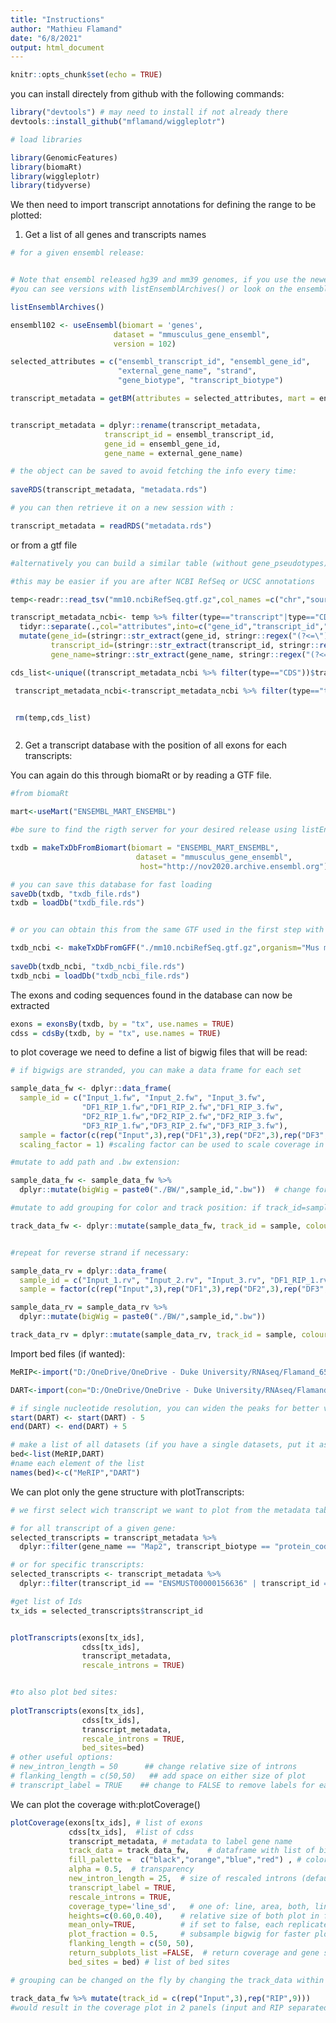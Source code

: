 ```yaml
---
title: "Instructions"
author: "Mathieu Flamand"
date: "6/8/2021"
output: html_document
---
```


```r
knitr::opts_chunk$set(echo = TRUE)
```


you can install directely from github with the following commands:

```r
library("devtools") # may need to install if not already there
devtools::install_github("mflamand/wiggleplotr")
```


```r
# load libraries

library(GenomicFeatures)
library(biomaRt)
library(wiggleplotr)
library(tidyverse)

```


We then need to import transcript annotations for defining the range to be plotted:

1. Get a list of all genes and transcripts names

```r

# for a given ensembl release: 


# Note that ensembl released hg39 and mm39 genomes, if you use the newest release (version 104), you may not get what you want. select the appropriate version
#you can see versions with listEnsemblArchives() or look on the ensembl website to find the wanted version. 

listEnsemblArchives()

ensembl102 <- useEnsembl(biomart = 'genes', 
                       dataset = "mmusculus_gene_ensembl",
                       version = 102)

selected_attributes = c("ensembl_transcript_id", "ensembl_gene_id",
                        "external_gene_name", "strand",
                        "gene_biotype", "transcript_biotype")

transcript_metadata = getBM(attributes = selected_attributes, mart = ensembl102)


transcript_metadata = dplyr::rename(transcript_metadata, 
                     transcript_id = ensembl_transcript_id,
                     gene_id = ensembl_gene_id,
                     gene_name = external_gene_name)

# the object can be saved to avoid fetching the info every time:
 
saveRDS(transcript_metadata, "metadata.rds")

# you can then retrieve it on a new session with : 

transcript_metadata = readRDS("metadata.rds")


```

or from a gtf file

```r

#alternatively you can build a similar table (without gene_pseudotypes) from a gtf file:

#this may be easier if you are after NCBI RefSeq or UCSC annotations

temp<-readr::read_tsv("mm10.ncbiRefSeq.gtf.gz",col_names =c("chr","source","type","start","end","score","strand","frame","attributes"))

transcript_metadata_ncbi<- temp %>% filter(type=="transcript"|type=="CDS")%>%
  tidyr::separate(.,col="attributes",into=c("gene_id","transcript_id","gene_name"),sep=";") %>% 
  mutate(gene_id=(stringr::str_extract(gene_id, stringr::regex("(?<=\").+(?=\")"))),
         transcript_id=(stringr::str_extract(transcript_id, stringr::regex("(?<=\").+(?=\")"))),
         gene_name=stringr::str_extract(gene_name, stringr::regex("(?<=\").+(?=\")")))

cds_list<-unique((transcript_metadata_ncbi %>% filter(type=="CDS"))$transcript_id)

 transcript_metadata_ncbi<-transcript_metadata_ncbi %>% filter(type=="transcript") %>% mutate(gene_biotype = if_else(transcript_id %in% cds_list, "protein_coding","non_coding")) %>% dplyr::select("transcript_id","gene_id","gene_name","strand","gene_biotype")


 rm(temp,cds_list)



```

2. Get a transcript database with the position of all exons for each transcripts:

You can again do this through biomaRt or by reading a GTF file.

```r

#from biomaRt

mart<-useMart("ENSEMBL_MART_ENSEMBL")

#be sure to find the rigth server for your desired release using listEnsemblArchives(). you may need to change https to http in the server used

txdb = makeTxDbFromBiomart(biomart = "ENSEMBL_MART_ENSEMBL",
                            dataset = "mmusculus_gene_ensembl",
                             host="http://nov2020.archive.ensembl.org")

# you can save this database for fast loading 
saveDb(txdb, "txdb_file.rds")
txdb = loadDb("txdb_file.rds")


# or you can obtain this from the same GTF used in the first step with :

txdb_ncbi <- makeTxDbFromGFF("./mm10.ncbiRefSeq.gtf.gz",organism="Mus musculus")
 
saveDb(txdb_ncbi, "txdb_ncbi_file.rds")
txdb_ncbi = loadDb("txdb_ncbi_file.rds")
```

The exons and coding sequences found in the database can now be extracted

```r
exons = exonsBy(txdb, by = "tx", use.names = TRUE)
cdss = cdsBy(txdb, by = "tx", use.names = TRUE)
```


to plot coverage we need to define a list of bigwig files that will be read:

```r

# if bigwigs are stranded, you can make a data frame for each set

sample_data_fw <- dplyr::data_frame(
  sample_id = c("Input_1.fw", "Input_2.fw", "Input_3.fw",
                "DF1_RIP_1.fw","DF1_RIP_2.fw","DF1_RIP_3.fw",
                "DF2_RIP_1.fw","DF2_RIP_2.fw","DF2_RIP_3.fw",
                "DF3_RIP_1.fw","DF3_RIP_2.fw","DF3_RIP_3.fw"),
  sample = factor(c(rep("Input",3),rep("DF1",3),rep("DF2",3),rep("DF3",3)), levels = c("Input", "DF1","DF2","DF3")), 
  scaling_factor = 1) #scaling factor can be used to scale coverage in individual bigwigs

#mutate to add path and .bw extension:

sample_data_fw <- sample_data_fw %>%
  dplyr::mutate(bigWig = paste0("./BW/",sample_id,".bw"))  # change for position of files

#mutate to add grouping for color and track position: if track_id=sample, each sample is on a different tract. if you assign a name ("RNAseq") to all, they will be all on the same track.

track_data_fw <- dplyr::mutate(sample_data_fw, track_id = sample, colour_group = sample)


#repeat for reverse strand if necessary:

sample_data_rv = dplyr::data_frame(
  sample_id = c("Input_1.rv", "Input_2.rv", "Input_3.rv", "DF1_RIP_1.rv","DF1_RIP_2.rv","DF1_RIP_3.rv", "DF2_RIP_1.rv","DF2_RIP_2.rv","DF2_RIP_3.rv", "DF3_RIP_1.rv","DF3_RIP_2.rv","DF3_RIP_3.rv"), 
  sample = factor(c(rep("Input",3),rep("DF1",3),rep("DF2",3),rep("DF3",3)), levels = c("Input", "DF1","DF2","DF3")),  scaling_factor = 1)

sample_data_rv = sample_data_rv %>%
  dplyr::mutate(bigWig = paste0("./BW/",sample_id,".bw"))

track_data_rv = dplyr::mutate(sample_data_rv, track_id = sample, colour_group = sample)


```

Import bed files (if wanted):

```r
MeRIP<-import("D:/OneDrive/OneDrive - Duke University/RNAseq/Flamand_6511/m6a/bed/MeRIP.sorted.bed", format	="bed")

DART<-import(con="D:/OneDrive/OneDrive - Duke University/RNAseq/Flamand_6511/m6a/bed/Neurons_common.bed", format="bed")

# if single nucleotide resolution, you can widen the peaks for better visualization
start(DART) <- start(DART) - 5
end(DART) <- end(DART) + 5

# make a list of all datasets (if you have a single datasets, put it as a list as well)
bed<-list(MeRIP,DART)
#name each element of the list
names(bed)<-c("MeRIP","DART")
```


We can plot only the gene structure with plotTranscripts: 

```r

# we first select wich transcript we want to plot from the metadata table: 

# for all transcript of a given gene:
selected_transcripts = transcript_metadata %>%
  dplyr::filter(gene_name == "Map2", transcript_biotype == "protein_coding")

# or for specific transcripts:
selected_transcripts <- transcript_metadata %>%
  dplyr::filter(transcript_id == "ENSMUST00000156636" | transcript_id == "ENSMUST00000141148")

#get list of Ids
tx_ids = selected_transcripts$transcript_id


plotTranscripts(exons[tx_ids],
                cdss[tx_ids],
                transcript_metadata,
                rescale_introns = TRUE)


#to also plot bed sites:
  
plotTranscripts(exons[tx_ids],
                cdss[tx_ids],
                transcript_metadata,
                rescale_introns = TRUE,
                bed_sites=bed) 
# other useful options: 
# new_intron_length = 50      ## change relative size of introns 
# flanking_length = c(50,50)   ## add space on either size of plot
# transcript_label = TRUE    ## change to FALSE to remove labels for each transcripts
```

We can plot the coverage with:plotCoverage()

```r

plotCoverage(exons[tx_ids], # list of exons
             cdss[tx_ids],  #list of cdss
             transcript_metadata, # metadata to label gene name
             track_data = track_data_fw,    # dataframe with list of bigwig files
             fill_palette =  c("black","orange","blue","red") , # colors for each dataset (at least as much as number of conditions)
             alpha = 0.5,  # transparency
             new_intron_length = 25,  # size of rescaled introns (defaults to 50)
             transcript_label = TRUE, 
             rescale_introns = TRUE,
             coverage_type='line_sd',   # one of: line, area, both, line_sd
             heights=c(0.60,0.40),    # relative size of both plot in final plot (coverage plot and gene structure plot)
             mean_only=TRUE,          # if set to false, each replicate is displayed instead of the average
             plot_fraction = 0.5,     # subsample bigwig for faster plotting
             flanking_length = c(50, 50), 
             return_subplots_list =FALSE,  # return coverage and gene structure plots without combining them together. 
             bed_sites = bed) # list of bed sites

# grouping can be changed on the fly by changing the track_data within the plot, for example:

track_data_fw %>% mutate(track_id = c(rep("Input",3),rep("RIP",9)))
#would result in the coverage plot in 2 panels (input and RIP separated.)

```


